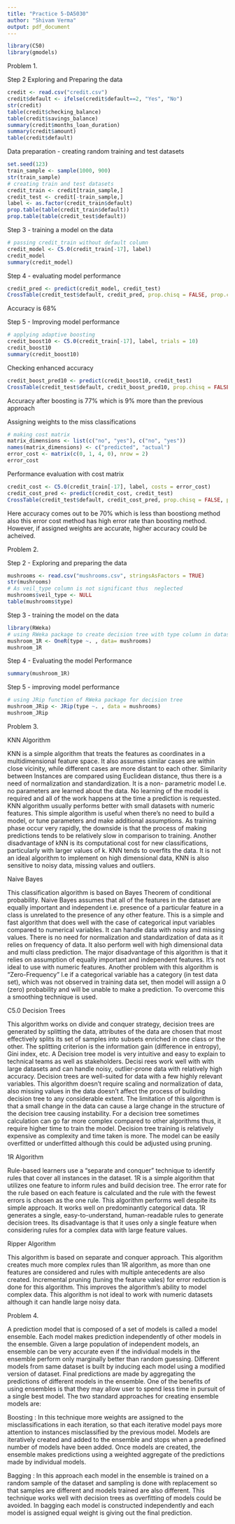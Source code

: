 ---
title: "Practice 5-DA5030"
author: "Shivam Verma"
output: pdf_document
---

```{r setup, include=TRUE,warning=FALSE}
library(C50)
library(gmodels)
```
Problem 1.

Step 2 Exploring and Preparing the data
```{r}
credit <- read.csv("credit.csv")
credit$default <- ifelse(credit$default==2, "Yes", "No")
str(credit)
table(credit$checking_balance)
table(credit$savings_balance)
summary(credit$months_loan_duration)
summary(credit$amount)
table(credit$default)
```
Data preparation - creating random training and test datasets
```{r}
set.seed(123)
train_sample <- sample(1000, 900)
str(train_sample)
# creating train and test datasets
credit_train <- credit[train_sample,]
credit_test <- credit[-train_sample,]
label <- as.factor(credit_train$default)
prop.table(table(credit_train$default))
prop.table(table(credit_test$default))
```
Step 3 - training a model on the data
```{r}
# passing credit_train without default column
credit_model <- C5.0(credit_train[-17], label)
credit_model
summary(credit_model)
```
Step 4 - evaluating model performance
```{r}
credit_pred <- predict(credit_model, credit_test)
CrossTable(credit_test$default, credit_pred, prop.chisq = FALSE, prop.c = FALSE, prop.r = FALSE, dnn= c('actual default', 'predicted default'))
```
Accuracy is 68%

Step 5 - Improving model performance 
```{r}
# applying adaptive boosting 
credit_boost10 <- C5.0(credit_train[-17], label, trials = 10)
credit_boost10
summary(credit_boost10)
```
Checking enhanced accuracy
```{r}
credit_boost_pred10 <- predict(credit_boost10, credit_test)
CrossTable(credit_test$default, credit_boost_pred10, prop.chisq = FALSE, prop.c = FALSE, prop.r = FALSE, dnn= c('actual default', 'predicted default'))
```
Accuracy after boosting is 77% which is 9% more than the previous approach

Assigning weights to the miss classifications 
```{r}
# making cost matrix
matrix_dimensions <- list(c("no", "yes"), c("no", "yes")) 
names(matrix_dimensions) <- c("predicted", "actual")
error_cost <- matrix(c(0, 1, 4, 0), nrow = 2)
error_cost
```
Performance evaluation with cost matrix
```{r}
credit_cost <- C5.0(credit_train[-17], label, costs = error_cost)
credit_cost_pred <- predict(credit_cost, credit_test)
CrossTable(credit_test$default, credit_cost_pred, prop.chisq = FALSE, prop.c = FALSE, prop.r = FALSE, dnn= c('actual default', 'predicted default'))

```

Here accuracy comes out to be 70% which is less than boostiong method also this error cost method has high error rate than boosting method. However, if assigned weights are accurate, higher accuracy could be acheived.


Problem 2. 

Step 2 - Exploring and preparing the data
```{r}
mushrooms <- read.csv("mushrooms.csv", stringsAsFactors = TRUE)
str(mushrooms)
# As veil_type column is not significant thus  neglected
mushrooms$veil_type <- NULL
table(mushrooms$type)
```
Step 3 - training the model on the data
```{r}
library(RWeka)
# using RWeka package to create decision tree with type column in dataset
mushroom_1R <- OneR(type ~. , data= mushrooms)
mushroom_1R
```
Step 4 - Evaluating the model Performance
```{r}
summary(mushroom_1R)
```
Step 5 - improving model performance
```{r}
# using JRip function of RWeka package for decision tree
mushroom_JRip <- JRip(type ~. , data = mushrooms)
mushroom_JRip
```

Problem 3.

KNN Algorithm

KNN is a simple algorithm that treats the features as coordinates in a multidimensional feature space. It also assumes similar cases are within close vicinity, while different cases are more distant to each other. Similarity between Instances are compared using Euclidean distance, thus there is a need of normalization and standardization. It is a non- parametric model I.e. no parameters are learned about the data. No learning of the model is required and all of the work happens at the time a prediction is requested. KNN algorithm usually performs better with small datasets with numeric features. This simple algorithm is useful when there’s no need to build a model, or tune parameters and make additional assumptions. As training phase occur very rapidly, the downside is that the process of making predictions tends to be relatively slow in comparison to training. Another disadvantage of kNN is its computational cost for new classifications, particularly with larger values of k. KNN tends to overfits the data. It is not an ideal algorithm to implement on high dimensional data, KNN is also sensitive to noisy data, missing values and outliers.

Naive Bayes 

This classification algorithm is based on Bayes Theorem of conditional probability. Naive Bayes assumes that all of the features in the dataset are equally important and independent i.e. presence of a particular feature in a class is unrelated to the presence of any other feature. This is a simple and fast algorithm that does well with the case of categorical input variables compared to numerical variables. It can handle data with noisy and missing values. There is no need for normalization and standardization of data as it relies on frequency of data. It also perform well with high dimensional data and multi class prediction. The major disadvantage of this algorithm is that it relies on assumption of equally important and independent features. It’s not ideal to use with numeric features. Another problem with this algorithm is “Zero-Frequency” I.e if a categorical variable has a category (in test data set), which was not observed in training data set, then model will assign a 0 (zero) probability and will be unable to make a prediction. To overcome this a smoothing technique is used. 

C5.0 Decision Trees 

This algorithm works on divide and conquer strategy, decision trees are generated by splitting the data, attributes of the data are chosen that most effectively splits its set of samples into subsets enriched in one class or the other. The splitting criterion is the information gain (difference in entropy), Gini index, etc. A Decision tree model is very intuitive and easy to explain to technical teams as well as stakeholders. Decisi
rees work well with with large datasets and can handle noisy, outlier-prone data with relatively high accuracy. Decision trees are well-suited for data with a few highly relevant variables. This algorithm doesn’t require scaling and normalization of data, also missing values in the data doesn’t  affect the process of building decision tree to any considerable extent. The limitation of this algorithm is that a small change in the data can cause a large change in the structure of the decision tree causing instability. For a decision tree sometimes calculation can go far more complex compared to other algorithms thus, it require higher time to train the model. Decision tree training is relatively expensive as complexity and time taken is more. The model can be easily overfitted or underfitted although this could be adjusted using pruning. 

1R Algorithm 

Rule-based learners use a “separate and conquer” technique to identify rules that cover all instances in the dataset. 1R is a simple algorithm that utilizes one feature to inform rules and build decision tree. The error rate for the rule based on each feature is calculated and the rule with the fewest errors is chosen as the one rule. This algorithm performs well despite its simple approach. It works well on predominantly categorical data. 1R generates a single, easy-to-understand, human-readable rules to generate decision trees. Its disadvantage is that it uses only a single feature when considering rules for a complex data with large feature values. 

Ripper Algorithm 

This algorithm is based on separate and conquer approach. This algorithm creates much more complex rules than 1R algorithm, as more than one features are considered and rules with multiple antecedents are also created. Incremental pruning (tuning the feature vales) for error reduction is done for this algorithm. This improves the algorithm's ability to model complex data. This algorithm is not ideal to work with numeric datasets although it can handle large noisy data.

 
Problem 4.

A prediction model that is composed of a set of models is called a model ensemble. Each model makes prediction independently of other models in the ensemble. Given a large population of independent models, an ensemble can be very accurate even if the individual models in the ensemble perform only marginally better than random guessing. Different models from same dataset is built by inducing each model using a modified version of dataset. Final predictions are made by aggregating the predictions of different models in the ensemble. One of the benefits of using ensembles is that they may allow user to spend less time in pursuit of a single best model. The two standard approaches for creating ensemble models are:

Boosting : In this technique more weights are assigned to the misclassifications in each iteration, so that each iterative model pays more attention to instances misclassified by the previous model. Models are iteratively created and added to the ensemble and stops when a predefined number of models have been added. Once models are created, the ensemble makes predictions using a weighted aggregate of the predictions made by individual models. 

Bagging : In this approach each model in the ensemble is trained on a random sample of the dataset and sampling is done with replacement so that samples are different and models trained are also different. This technique works well with decision trees as overfitting of models could be avoided. In bagging each model is constructed independently and each model is assigned equal weight is giving out the final prediction. 

